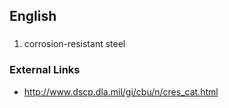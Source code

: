 ==English==

==={{initialism}}===

# corrosion-resistant steel


===External Links===
* http://www.dscp.dla.mil/gi/cbu/n/cres_cat.html